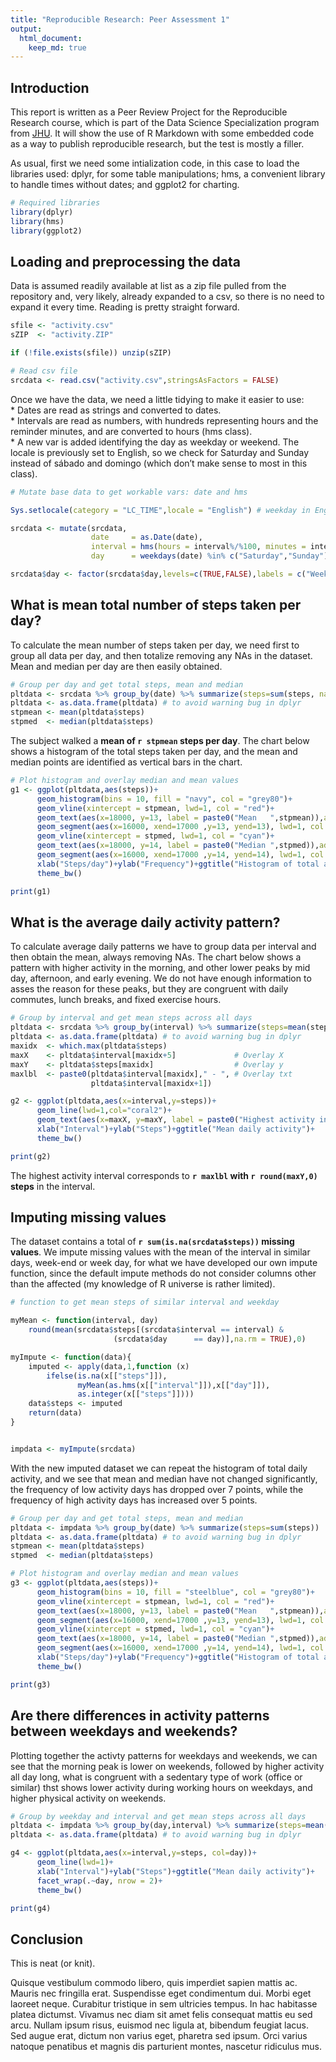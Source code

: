 ```yaml
---
title: "Reproducible Research: Peer Assessment 1"
output: 
  html_document:
    keep_md: true
---
```

## Introduction
This report is written as a Peer Review Project for the Reproducible Research course, which is part of the Data Science Specialization program from [JHU](https://www.jhu.edu). It will show the use of R Markdown with some embedded code as a way to publish reproducible research, but the test is mostly a filler.  

As usual, first we need some intialization code, in this case to load the libraries used: dplyr, for some table manipulations; hms, a convenient library to handle times without dates; and ggplot2 for charting.

``` r
# Required libraries
library(dplyr)
library(hms)
library(ggplot2)
```

## Loading and preprocessing the data

Data is assumed readily available at list as a zip file pulled from the repository and, very likely, already expanded to a csv, so there is no need to expand it every time. Reading is pretty straight forward.

```r
sfile <- "activity.csv"
sZIP  <- "activity.ZIP"

if (!file.exists(sfile)) unzip(sZIP)

# Read csv file 
srcdata <- read.csv("activity.csv",stringsAsFactors = FALSE)
```

Once we have the data, we need a little tidying to make it easier to use:  
* Dates are read as strings and converted to dates.  
* Intervals are read as numbers, with hundreds representing hours and the reminder minutes, and are converted to hours (hms class).  
* A new var is added identifying the day as weekday or weekend. The locale is previously set to English, so we check for Saturday and Sunday instead of sábado and domingo (which don't make sense to most in this class).  

```r
# Mutate base data to get workable vars: date and hms

Sys.setlocale(category = "LC_TIME",locale = "English") # weekday in English

srcdata <- mutate(srcdata,
                  date     = as.Date(date),
                  interval = hms(hours = interval%/%100, minutes = interval%%100),
                  day      = weekdays(date) %in% c("Saturday","Sunday"))

srcdata$day <- factor(srcdata$day,levels=c(TRUE,FALSE),labels = c("Weekend","Weekday"))
```


## What is mean total number of steps taken per day?

To calculate the mean number of steps taken per day, we need first to group all data per day, and then totalize removing any NAs in the dataset. Mean and median per day are then easily obtained.

```r
# Group per day and get total steps, mean and median
pltdata <- srcdata %>% group_by(date) %>% summarize(steps=sum(steps, na.rm=TRUE))
pltdata <- as.data.frame(pltdata) # to avoid warning bug in dplyr
stpmean <- mean(pltdata$steps)
stpmed  <- median(pltdata$steps)
```

The subject walked a **mean of `r stpmean` steps per day**. The chart below shows a histogram of the total steps taken per day, and the mean and median points are identified as vertical bars in the chart.

```r
# Plot histogram and overlay median and mean values
g1 <- ggplot(pltdata,aes(steps))+
      geom_histogram(bins = 10, fill = "navy", col = "grey80")+
      geom_vline(xintercept = stpmean, lwd=1, col = "red")+
      geom_text(aes(x=18000, y=13, label = paste0("Mean   ",stpmean)),adj=0)+
      geom_segment(aes(x=16000, xend=17000 ,y=13, yend=13), lwd=1, col ="red")+
      geom_vline(xintercept = stpmed, lwd=1, col = "cyan")+
      geom_text(aes(x=18000, y=14, label = paste0("Median ",stpmed)),adj=0)+
      geom_segment(aes(x=16000, xend=17000 ,y=14, yend=14), lwd=1, col ="cyan")+
      xlab("Steps/day")+ylab("Frequency")+ggtitle("Histogram of total activity")+
      theme_bw()

print(g1)
```


## What is the average daily activity pattern?

To calculate average daily patterns we have to group data per interval and then obtain the mean, always removing NAs. The chart below shows a pattern with higher activity in the morning, and other lower peaks by mid day, afternoon, and early evening. We do not have enough information to asses the reason for these peaks, but they are congruent with daily commutes, lunch breaks, and fixed exercise hours.

```r
# Group by interval and get mean steps across all days
pltdata <- srcdata %>% group_by(interval) %>% summarize(steps=mean(steps, na.rm = TRUE))
pltdata <- as.data.frame(pltdata) # to avoid warning bug in dplyr
maxidx  <- which.max(pltdata$steps)
maxX    <- pltdata$interval[maxidx+5]             # Overlay X
maxY    <- pltdata$steps[maxidx]                  # Overlay y
maxlbl  <- paste0(pltdata$interval[maxidx]," - ", # Overlay txt
                  pltdata$interval[maxidx+1])

g2 <- ggplot(pltdata,aes(x=interval,y=steps))+
      geom_line(lwd=1,col="coral2")+
      geom_text(aes(x=maxX, y=maxY, label = paste0("Highest activity interval ",maxlbl)),adj=0)+
      xlab("Interval")+ylab("Steps")+ggtitle("Mean daily activity")+
      theme_bw()

print(g2)

```

The highest activity interval corresponds to **`r maxlbl` with `r round(maxY,0)` steps** in the interval.

## Imputing missing values

The dataset contains a total of **`r sum(is.na(srcdata$steps))` missing values**. We impute missing values with the mean of the interval in similar days, week-end or week day, for what we have developed our own impute function, since the default impute methods do not consider columns other than the affected (my knowledge of R universe is rather limited).

```r
# function to get mean steps of similar interval and weekday

myMean <- function(interval, day)
    round(mean(srcdata$steps[(srcdata$interval == interval) & 
                       (srcdata$day      == day)],na.rm = TRUE),0)

myImpute <- function(data){
    imputed <- apply(data,1,function (x)
        ifelse(is.na(x[["steps"]]),
               myMean(as.hms(x[["interval"]]),x[["day"]]),
               as.integer(x[["steps"]])))
    data$steps <- imputed
    return(data)
}


impdata <- myImpute(srcdata)
```

With the new imputed dataset we can repeat the histogram of total daily activity, and we see that mean and median have not changed significantly, the frequency of low activity days has dropped over 7 points, while the frequency of high activity days has increased over 5 points.

```r
# Group per day and get total steps, mean and median
pltdata <- impdata %>% group_by(date) %>% summarize(steps=sum(steps))
pltdata <- as.data.frame(pltdata) # to avoid warning bug in dplyr
stpmean <- mean(pltdata$steps)
stpmed  <- median(pltdata$steps)

# Plot histogram and overlay median and mean values
g3 <- ggplot(pltdata,aes(steps))+
      geom_histogram(bins = 10, fill = "steelblue", col = "grey80")+
      geom_vline(xintercept = stpmean, lwd=1, col = "red")+
      geom_text(aes(x=18000, y=13, label = paste0("Mean   ",stpmean)),adj=0)+
      geom_segment(aes(x=16000, xend=17000 ,y=13, yend=13), lwd=1, col ="red")+
      geom_vline(xintercept = stpmed, lwd=1, col = "cyan")+
      geom_text(aes(x=18000, y=14, label = paste0("Median ",stpmed)),adj=0)+
      geom_segment(aes(x=16000, xend=17000 ,y=14, yend=14), lwd=1, col ="cyan")+
      xlab("Steps/day")+ylab("Frequency")+ggtitle("Histogram of total activity (imputed data)")+
      theme_bw()

print(g3)
```


## Are there differences in activity patterns between weekdays and weekends?

Plotting together the activty patterns for weekdays and weekends, we can see that the morning peak is lower on weekends, followed by higher activity all day long, what is congruent with a sedentary type of work (office or similar) thst shows lower activity during working hours on weekdays, and higher physical activity on weekends.

```r
# Group by weekday and interval and get mean steps across all days
pltdata <- impdata %>% group_by(day,interval) %>% summarize(steps=mean(steps))
pltdata <- as.data.frame(pltdata) # to avoid warning bug in dplyr

g4 <- ggplot(pltdata,aes(x=interval,y=steps, col=day))+
      geom_line(lwd=1)+
      xlab("Interval")+ylab("Steps")+ggtitle("Mean daily activity")+
      facet_wrap(.~day, nrow = 2)+
      theme_bw()

print(g4)
```


## Conclusion

This is neat (or knit).  

Quisque vestibulum commodo libero, quis imperdiet sapien mattis ac. Mauris nec fringilla erat. Suspendisse eget condimentum dui. Morbi eget laoreet neque. Curabitur tristique in sem ultricies tempus. In hac habitasse platea dictumst. Vivamus nec diam sit amet felis consequat mattis eu sed arcu. Nullam ipsum risus, euismod nec ligula at, bibendum feugiat lacus. Sed augue erat, dictum non varius eget, pharetra sed ipsum. Orci varius natoque penatibus et magnis dis parturient montes, nascetur ridiculus mus. 
